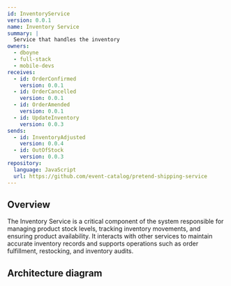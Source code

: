 ```yaml
---
id: InventoryService
version: 0.0.1
name: Inventory Service
summary: |
  Service that handles the inventory
owners:
  - dboyne
  - full-stack
  - mobile-devs
receives:
  - id: OrderConfirmed
    version: 0.0.1
  - id: OrderCancelled
    version: 0.0.1
  - id: OrderAmended
    version: 0.0.1
  - id: UpdateInventory
    version: 0.0.3
sends:
  - id: InventoryAdjusted
    version: 0.0.4
  - id: OutOfStock
    version: 0.0.3
repository:
  language: JavaScript
  url: https://github.com/event-catalog/pretend-shipping-service
---
```


## Overview

The Inventory Service is a critical component of the system responsible for managing product stock levels, tracking inventory movements, and ensuring product availability. It interacts with other services to maintain accurate inventory records and supports operations such as order fulfillment, restocking, and inventory audits.

## Architecture diagram

<NodeGraph title="Hello world" />

